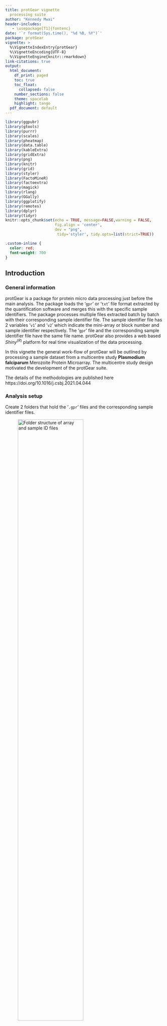 ```yaml
---
title: protGear vignette
  processing suite
author: "Kennedy Mwai"
header-includes:
   - \usepackage[T1]{fontenc}
date: '`r format(Sys.time(), "%d %B, %Y")`'
package: protGear
vignette: >
  %\VignetteIndexEntry{protGear}
  %\VignetteEncoding{UTF-8}
  %\VignetteEngine{knitr::rmarkdown}
link-citations: true
output:
  html_document:
    df_print: paged
    toc: true
    toc_float:
      collapsed: false
    number_sections: false
    theme: spacelab
    highlight: tango
  pdf_document: default
---
```




```r
library(ggpubr)
library(gtools)
library(purrr)
library(scales)
library(pheatmap)
library(data.table)
library(kableExtra)
library(gridExtra)
library(png)
library(knitr)
library(grid)
library(styler)
library(FactoMineR)
library(factoextra)
library(magick)
library(rlang)
library(GGally)
library(ggplotify)
library(remotes)
library(dplyr)
library(tidyr)
knitr::opts_chunk$set(echo = TRUE, message=FALSE,warning = FALSE,
                      fig.align = 'center',
                      dev = "png", 
                       tidy='styler', tidy.opts=list(strict=TRUE))


```


```css
.custom-inline {
  color: red;
  font-weight: 700
}
```

## Introduction 

### General information
protGear is a package for protein micro data processing just before the main analysis. The package loads the '`gpr`' or '`txt`' file format extracted by the quantification software and merges this with the specific sample identifiers. The package processes multiple files extracted batch by batch with their corresponding sample identifier file. The sample identifier file has 2 variables '`v1`' and '`v2`' which indicate the mini-array or block number and sample identifier respectively. The '`gpr`' file and the corresponding sample identifier file have the same file name.  protGear also provides a web based $Shiny^{(R)}$ platform for real time visualization of the data processing. 

In this vignette the general work-flow of protGear will be outlined by processing a sample dataset from a multicentre study __Plasmodium falciparum__ Merozoite Protein Microarray. The multicentre study design motivated the development of the protGear suite. 

The details of the methodologies are published here https://doi.org/10.1016/j.csbj.2021.04.044

### Analysis setup
Create 2 folders that hold the '`.gpr`' files and the corresponding sample identifier files.

![Folder structure of array and sample ID files](folder_structure.png){width=70%}



## Sample identifier file

![sample ID file structure](image_slide.png)

### Installation 

To install `protGear` from BioConductor the following commands in R

```r
## install from BioConductor
if (!require("BiocManager", quietly = TRUE))
    install.packages("BiocManager")
BiocManager::install('protGear')
```


## Importing data

```r
## load the package 
library(protGear)
```

The first part is to specify the parameters of the micro-array experiment to assist in processing the data.  The parameters specified are 

  - channel - The scanner fluorescence output used to record the data. It can be  green,red,blue among others with a specified number. 
  - chip_path - the folder where the sub folders of 'gpr' or 'txt' files are stored. This path contains sub folders with the array data, for example the sub folders for the different batches. 
  - totsamples - the number of samples in a slide or array.  
  - blockspersample - The number of blocks a sample it takes. In this example each sample occupies 2 blocks each with 384 spots. 
  - sampleID_path - the folder where the sample identifiers files are stored
  - machine - The indicator for which machine was used to hybridize the samples if the experiment had more than one machine. 
  - date_process -the date of sample processing 
  
The parameters "`chip_path`", "`channel`" , "`totsamples`" and "`sampleID_path`" are mandatory. 

```r
## specify the the parameters to process the data
genepix_vars <- array_vars(channel="635" ,
                           chip_path = system.file("extdata/array_data/", package="protGear"),
                           totsamples = 21,
                           blockspersample = 2,
                           sampleID_path = system.file("extdata/array_sampleID/", package="protGear"),
                           mig_prefix = "_first",
                           machine =1,
                           ## optional 
                           date_process = "0520")
```


The exact channel used should be checked in the header of the file from the quantification software under `Wavelengths`. 

```r
header_gpr <- readLines(system.file("extdata/array_data/machine1/KK2-06.txt", package="protGear"),
                        n=40)
header_gpr <- gsub("\"", "", header_gpr[1:32])
header_gpr[1:32]
```


The function  `r text_spec("check_sampleID_files()",color="red")` helps to check whether each micro array file has a corresponding sample identifier file. The sample identifier files are generated from the lab plate maps to match the corresponding samples on a specific slide.If the sample identifier file is missing, protGear automatically generates the id's. 

### Spatial structure of slide

protGear offers a functionality to inspect the slide visually for any strong spatial biases when the scan image is not available. However, we recommend using the scanned image to visualize the spatial artefacts that might not be recorded in the `.gpr` file. We include the functions `r text_spec("visualize_slide()",color="red")` and `r text_spec("visualize_slide_2d()",color="red")`  to check the spatial structure. The functions are build on `r text_spec("structure_plot()",color="red")`  which shows the block and mini-array structure of a slide. 



#### Visualize the foreground MFI 

Here we visualize the foreground MFI using the `r text_spec("visualize_slide",color="red")` function

```r
visualize_slide(infile=system.file("extdata/array_data/machine1/KK2-06.txt", package="protGear"),
                MFI_var ='F635 Median' )

```

#### Visualize the background MFI  

Here we visualize  the background MFI using the `visualize_slide_2d` function

```r
visualize_slide_2d(infile =system.file("extdata/array_data/machine1/KK2-06.txt", package="protGear"), 
                   MFI_var ='B635 Median' )
```


### Import .gpr/txt data

Microarray data is imported using the `r text_spec("read_array_files()",color="red")` function. The function accepts the following mandatory arguments; 

 - `filename` - the name of the file which the data are to be read from. In this example a list of multiple files from a folder is used and passed to `r text_spec("read_array_files()","red")` using `r text_spec("purrr",color="red")`. 
 - `data_path` - The path where the file with the data  is located 
 - `genepix_vars` -  A list of specific definitions of the experiment design. See  `r text_spec("array_vars()",color="red")`  

For this example I use the sub-folder 1 specified using `genepix_vars$paths[[1]]` which is this path under vignette folder `r genepix_vars$paths[[1]]`. 
 
```r
#### read in all the datasets
### list all the file names under data folder
filenames <- list.files(file.path(genepix_vars$paths[[1]]), 
                        pattern="*.txt$|*.gpr$", full.names=FALSE)
#' @___________________read_in_the_files_with_the_text_data_from_the_chip_____________________________
### read all the data files and save them in a list 
data_path <- paste0(genepix_vars$paths[[1]],"/") 
data_files <- purrr::map(.x = filenames, 
                         .f = read_array_files,
                         data_path=data_path ,
                         genepix_vars=genepix_vars)
data_files <- set_names(data_files, purrr::map(filenames, name_of_files))
```


## Background Correction

Background noise is caused by non-specific fluorescence such as auto-fluorescence of the glass slide or non-specific binding of parameters and reference substances. To cut down the effect of background noise we have included different approaches for background correction. First, we extract the background values, visualize and select the best background approach. We have implemented five different approaches;
  
  1) Local background subtraction
  2) Global background subtraction
  3) Moving minimum background subtraction
  4) Normal and exponential model (normexp) 
  5) Log-linear background correction (Edwards)

In  '`.gpr`' files the Background column starts with a '`B`' followed by the wavelength or channel. In order to perform background correction, we extract the background mean fluorescent intensities (MFI's) using the function `r text_spec("extract_bg()",color="red")` . The function accepts the arguments `iden` which is the file identifier,  `data_files` a list of data objects with names utilised by `iden` and `genepix_vars` defined using  `r text_spec("array_vars()",color="red")` function. We utilise the `purr::map` function to extract the background MFI of multiple data files. 

```r
## utilising the map package we process a number of files  under data_files list
dfs <- names(data_files) 
allData_bg <- purrr::map(.x=dfs, .f=extract_bg,data_files=data_files,genepix_vars)
allData_bg <- set_names(allData_bg, purrr::map(filenames, name_of_files))
allData_bg <- plyr::ldply(allData_bg)
```

### Foreground vs Background

Before selecting the best background correction approach the MFI signals are be inspected visually. In protGear we first utilise the function `r text_spec("plot_FB()",color="red")` that graphs the background, _BG_Median_ and foreground values, _FBG_Median_. On the protGear Shiny platform the visuals are interactive and you can identify the features or blocks with strong bias. 

```r
p1 <- plot_FB(allData_bg,antigen_name="antigen",
              bg_MFI="BG_Median",FG_MFI="FBG_Median",log=FALSE)


p1

```

### Background MFI by blocks

```r
p2 <- plot_bg(df=allData_bg, x_axis="Block",bg_MFI="BG_Median",
        log_mfi=TRUE) 
p2
```

### Background correction

After background visualization and selecting the best approach the array data are merged with their specific sample identifier files. 

_`r text_spec("Note:",color="red")`_ Each array file must have its own corresponding sample identifier `.csv` file stored in `r text_spec("array_vars()",color="red")` function under `sampleID_path`. Check General information section.  


The method of background subtraction selected is specified under `r text_spec("method",color="red")` below. The background correction is performed by  `r text_spec("bg_correct()",color="red")` function.



```r
sample_ID_merged_dfs <- purrr::map(.x=dfs, .f=merge_sampleID ,data_files=data_files , 
                             genepix_vars, method="subtract_local")
sample_ID_merged_dfs <- set_names(sample_ID_merged_dfs, purrr::map(filenames, name_of_files))
```


## Buffer spots

Buffer spots are specific to the experiment design and are not always included. Buffer spots are used to check for unexpected scanning artefacts. The buffer spots should have similar values in  different slides. Some outliers are expected for buffer spots close sample spots or landmark. However you can specify the name of your control antigens here `r text_spec('buffer_spot="buffer"',color="blue")` if you do not have buffer spots.

```r
buffer_transp <- purrr::map(.x=sample_ID_merged_dfs, .f=buffer_spots ,  buffer_spot="buffer")

buffer_transp <- set_names(buffer_transp, purrr::map(filenames, name_of_files))

buffers <- plyr::ldply(buffer_transp)
plot_buffer(buffers,buffer_names="antigen",buffer_mfi="FMedianBG_correct",slide_id=".id")

```

## Coefficient of Variation (CV)

To calculate the CV's we utilise the  `r text_spec("cv_estimation()",color="red")` function with a `cv_cut_off` specified , sample identifier variable and antigen specified under `sampleID_var` and `antigen` respectively. The `replicate_var` and `mfi_var` identifies the variable with the replicate rank generated and MFI's values. 


```r
#' @________________________________calculated_cv_for_each_data_file_______________________________________
#' data without the selected mean for the best 2 CVs 
dataCV <- purrr::map(.x=sample_ID_merged_dfs, .f=cv_estimation ,lab_replicates=3  ,
                     cv_cut_off=20,
                     sampleID_var='sampleID', antigen_var='antigen' ,replicate_var='replicate' ,
                     mfi_var='FMedianBG_correct')

lab_replicates=3
dataCV <- set_names(dataCV, purrr::map(filenames, name_of_files))

aa <- plyr::ldply(dataCV)
GGally::ggpairs(aa,aes(color=cvCat_all) ,
        columns = paste(seq_len(lab_replicates)), title = "",  axisLabels = "show") +
  theme_light()
   
```

### Summary of CV values

Here we create a summary of the CV values for each sample/slide utilising the `r text_spec("cv_by_sample_estimation()",color="red")` function.  This helps to identify samples with high values of CV. On the protGear dashboard an interactive table is created to show the summary for each sample. 

```r


#' @________________________________summary_of_cv_for_each_sample________________________________________ 
#' creates summaries by cv's greater than 20 and less than 20

cv_cut_off <- 20
dataCV_sample <- purrr::map(.x=dataCV, .f=protGear::cv_by_sample_estimation , cv_variable="cvCat_all",
                            lab_replicates=3)
dataCV_sample <- set_names(dataCV_sample, purrr::map(filenames, name_of_files))
all_cv_sample <- plyr::ldply(dataCV_sample)

```


```r
less_20 <- rlang::sym(paste0("CV <= ",cv_cut_off, "_perc"))
gt_20 <- rlang::sym(paste0("CV > ",cv_cut_off, "_perc"))

less_20_per <-  rlang::sym(paste0("% CV <=",cv_cut_off))
gt_20_per <-  rlang::sym(paste0("% CV >",cv_cut_off))
ggplot(all_cv_sample)+
  geom_violin(aes(.id,`CV <= 20_perc`, color="% CV =<20")) +
  geom_violin(aes(.id,`CV > 20_perc`, color="% CV >20")) +
  geom_violin(aes(.id,Others_perc,color="Others")) +
  ylab("% of CV") +
  theme_minimal() +
  ggtitle("% of CV >20 or <=20 for each slide all repeats considered") 
```


### Best replicates

We have implemented a function `r text_spec("best_CV_estimation()",color="red")` to select the best replicates if an experiment has more than 2 technical replicates. This helps to select the less variable replicates.

```r
#' @________________________________data_with_selected_best_2_CV_______________________________________ 
#' data with the selected mean for the best 2 CVs
dataCV_best2 <- purrr::map(.x=dataCV, .f=best_CV_estimation , slide_id="iden",lab_replicates=3,
                           cv_cut_off=20)

## give the names to the returned list
dataCV_best2 <- set_names(dataCV_best2, purrr::map(filenames, name_of_files))


dataCV_sample_best2 <- purrr::map(.x=dataCV_best2, .f=cv_by_sample_estimation , 
                                  cv_variable="best_CV_cat",lab_replicates=3)
dataCV_sample_best2 <- set_names(dataCV_sample_best2, purrr::map(filenames, name_of_files))
all_cv_sample_best2 <- plyr::ldply(dataCV_sample_best2)
```


On the violin below we observe that with selecting the less variable replicates , the percentage of the "good CV" values increases.

```r
## plot only the CV perccentages
ggplot(all_cv_sample_best2)+
  geom_violin(aes(.id,`CV <= 20_perc`, color="% CV =<20")) +
  geom_violin(aes(.id,`CV > 20_perc`, color="% CV >20")) +
  geom_violin(aes(.id,Others_perc,color="Others")) +
  ylab("% of CV") +
  theme_minimal() +
  ggtitle("% of CV >20 or <=20 for each slide") 
```


## Tag subtraction

Tag subtraction is applied for antigens containing purification tags. A file with the specific TAG name for each antigen is loaded. The file has the `antigen,TAG and TAG_name` and the TAG_name must be part of the antigens listed.

```r
tag_file <- read.csv(system.file("extdata/TAG_antigens.csv", package="protGear"))
tag_antigens <- c("CD4TAG" , "GST", "MBP")
batch_vars <- list(machine="m1", day="0520")
```


### Overview of the TAG file

```r
tb1 <- data.frame(head(tag_file, n=10))
tb1 %>% 
  kable() %>%
  kable_styling()
```


### Subtracting the TAG values

The function `r text_spec("tag_subtract()",color="red")` implements the TAG subtration by matching the TAG names with the corresponding TAG values. 

```r
#' @________________________________subtract_the_tag_values_______________________________________ 
#'
## tag subtract 
## read in the KILCHip TAG file to substract GST-1, MBP -2 and  CD4TAG - 0 file 
dataCV_tag <- purrr::map(.x=dataCV_best2, .f=tag_subtract , 
                         tag_antigens=tag_antigens, mean_best_CV_var="mean_best_CV",tag_file=tag_file,
                         antigen_var='antigen',
                         batch_vars=batch_vars)
dataCV_tag <- set_names(dataCV_tag, purrr::map(filenames, name_of_files))
dataCV_tag <- plyr::ldply(dataCV_tag)
```


In this example here we plot a graph of antigens Tagged with GST before and after TAG subtraction.

```r
aaa <- dataCV_tag %>% 
  filter(TAG_name=="GST") 

aaa <- aaa %>% 
dplyr::select(.id,sampleID,antigen,mean_best_CV,mean_best_CV_tag)

aaa <- aaa %>% 
  gather(measure,mfi,-c(.id:antigen))

ggplot(aaa,aes(as.factor(antigen),mfi,color=measure))  +
  geom_boxplot(aes(fill=measure),alpha=0.5)+
  theme_light() +
  xlab("antigen name")+
  ggtitle("Before and after TAG subtraction") +
  theme(axis.text.x = element_text(angle = 45, hjust = 1))
```


## Normalisation

To normalise the data, we create a matrix `matrix_antigen` with all the data combined. We ensure the slide identifier is included as row names of the matrix or we have a way to join them after normalisation. The `array_matrix` matrix is used to hold these parameters. In place of `AMA1` in the example below you use one of your features or antigen. We have implemented  four different normalisation techniques;

1) $Log_2$ normalisation
2) Loess normalisation
3) RLM normalisation
4) VSN normalisation. 


```r
df_to_normalise <-  dataCV_tag  %>%  ungroup() %>%  
  dplyr::select(slide=.id,sampleID,sample_array_ID,antigen,mean_best_CV) %>%  
  group_by(sampleID, slide)
df_to_normalise$sample_index <- group_indices(.data =df_to_normalise )

### 
to_normalise <- df_to_normalise %>%
 ungroup() %>% dplyr::select(-slide,-sampleID,-sample_array_ID) %>% 
  dplyr::select(antigen, sample_index, everything()) %>%  
  gather(variable, value, -(antigen:sample_index)) %>%
  unite(temp, antigen ) %>%  dplyr::select(-variable) %>%
  spread(temp, value) %>% 
  as.data.frame(.)

### get the row names of the machine data
row.names(to_normalise) <- to_normalise$sample_index
#batch_all <- as.factor(paste0(to_normalise$machine,"/",to_normalise$day))
#machines <- as.factor(to_normalise$machine)
#day_batches <- as.factor(to_normalise$day)

## create the matrix to normalise
matrix_antigen <-  to_normalise %>% 
   dplyr::select(-sample_index) %>% 
  as.matrix(.)


## create the matrix to hold the important parameters 
## in place of AMA1 you use one of your features or antigen
array_matrix <- df_to_normalise %>% 
  filter(antigen=="AMA1") %>% 
  ungroup() %>% 
   dplyr::select(sample_array_ID,sample_index,slide)

control_antigens <- c("CommercialHumanIgG","CD4TAG")

```


The `r text_spec("matrix_normalise()",color="red")`  function is used to normalise the data and returns a list of plots and a matrix of normalised values. A plot is returned if ` return_plot = TRUE` otherwise only a matrix of normalised values will be returned. 

```r
normlise_df <- matrix_normalise(matrix_antigen, method = "vsn", array_matrix=array_matrix,
                       return_plot = TRUE,control_antigens=control_antigens)

normlise_df$plot_normalisation

```


### Compare normalisation methods

On the dashboard we compare the different normalisation techniques using the `r text_spec("mutiple_plot()",color="red")` function after loading the data.


```r
control_antigens <- c("CommercialHumanIgG","CD4TAG")
## no normalisation
normalise_list_none <- matrix_normalise(matrix_antigen=matrix_antigen, 
                                         method = "none", 
                                         array_matrix=array_matrix,
                                         return_plot = TRUE,
                                         control_antigens=control_antigens)
  names(normalise_list_none) <- c("matrix_antigen_none" ,"plot_none")
## log2 normalisation
  normalise_list_log <- matrix_normalise(matrix_antigen=matrix_antigen, 
                                           method = "log2", 
                                           array_matrix=array_matrix,
                                           return_plot = TRUE,
                                           control_antigens=control_antigens)
  names(normalise_list_log) <- c("matrix_antigen_log" ,"plot_log")
## vsn normalisation
   normalise_list_vsn <- matrix_normalise(matrix_antigen=matrix_antigen, 
                                           method = "vsn", 
                                           array_matrix=array_matrix,
                                           return_plot = TRUE,
                                           control_antigens=control_antigens)
    names(normalise_list_vsn) <- c("matrix_antigen_vsn" ,"plot_vsn")
  ## cyclic loess with log
     normalise_list_cyclic_loess_log <- matrix_normalise(matrix_antigen=matrix_antigen, 
                                                        method = "cyclic_loess_log", 
                                                        array_matrix=array_matrix,
                                                        return_plot = TRUE,
                                                        control_antigens=control_antigens)
    names(normalise_list_cyclic_loess_log) <- c("matrix_antigen_cyclic_loess_log" ,
                                                "plot_cyclic_loess_log")
    

     normalise_list_rlm <- matrix_normalise(matrix_antigen=matrix_antigen, 
                                                  method = "rlm", 
                                                  array_matrix=array_matrix,
                                                  return_plot = TRUE,
                                                  control_antigens=control_antigens)
    names(normalise_list_rlm) <- c("matrix_antigen_rlm" ,"plot_rlm")
    
  
    ## create a list after normalisation
 normalised_list <- c(normalise_list_none , 
                      normalise_list_log,
                      normalise_list_vsn,
                      normalise_list_cyclic_loess_log,
                      normalise_list_rlm)
  ##
 normalised_list_plot <- normalised_list[grepl("plot",names(normalised_list))]

  
```

```r
p <- do.call("grid.arrange", c(normalised_list_plot, ncol=2))
```


## Heatmaps

```r
norm_df <- normlise_df$matrix_antigen_normalised
norm_df <- norm_df %>% 
   dplyr::select(-control_antigens)
p3 <- pheatmap::pheatmap(norm_df ,scale = "none", cluster_rows = FALSE,
                            main=paste('VSN',"Normalised Data"),
                            silent = TRUE)
#-------
## if you want to save the file
# p3 <- ggplotify::as.ggplot(p3)
# p <- p3 +  theme_void()
# ggsave(p ,
#          filename ="heatmap.PNG" ,
#          width = 16 , height = 12 , 
#          limitsize = FALSE,
#          dpi=200 )
#-------
p3
```



## PCA analysis

```r
norm_df <- normlise_df$matrix_antigen_normalised
res_pca <- prcomp( norm_df, scale = TRUE)
var <- get_pca_var(res_pca)
vars_visualise=20
#Visualize the PCA
## individuals contributing to the PCA
p1 <- fviz_pca_ind(res_pca,
                    col.var = "contrib", # Color by contributions to the PC
                    gradient.cols = c("#00AFBB", "#E7B800", "#FC4E07"),
                    repel = TRUE     # Avoid text overlapping
  )+    theme_minimal()
  
# Select the top vars_visualise contributing variables
p2 <-fviz_pca_biplot(res_pca, label="var",
                    select.var = list(contrib = vars_visualise)) +
    theme_minimal()
  
  
# Total cos2 of variables on Dim.1 and Dim.2
p3 <-     fviz_cos2(res_pca, choice = "var", axes = 1:2 , top = vars_visualise)

  
# Color by cos2 values: quality on the factor map
p4 <-  fviz_pca_var(res_pca, col.var = "cos2",
               gradient.cols = c("#00AFBB", "#E7B800", "#FC4E07"),
               select.var = list(contrib = vars_visualise),
               repel = TRUE # Avoid text overlapping
  )

 
## combine the plots into one grid
## combine the plots into one grid
## combine the plots into one grid
p_pca <- gridExtra::grid.arrange(p1,p2,p3,p4, ncol=2 )
## If you want to save the file
# ggsave(p_pca ,
#          filename ="p_pca.PNG" ,
#          width = 16 , height = 12 , 
#           units = "in",
#          limitsize = FALSE,
#          dpi=300)
p_pca 
```




## Shiny application
Shiny is an R package that makes it easy to build interactive web apps straight from R. protGear has a built in user-friendly Shiny dashboard to assist in real-time processing and visualization. It provides five sequential steps for handling a data table of fluorescent intensities. 
The dashboard is launched as below from R or RStudio. To Install R: Open an internet browser and go to www.r-project.org.

```r
protGear::launch_protGear_interactive()
```

```r
sessionInfo()
```

